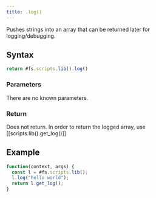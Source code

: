```yaml
---
title: .log()
---
```


Pushes strings into an array that can be returned later for logging/debugging.

## Syntax

```js
return #fs.scripts.lib().log()
```

### Parameters

There are no known parameters.

### Return

Does not return. In order to return the logged array, use [[scripts.lib().get_log()]]

## Example

```js
function(context, args) {
  const l = #fs.scripts.lib();
  l.log("hello world");
  return l.get_log();
}
```
